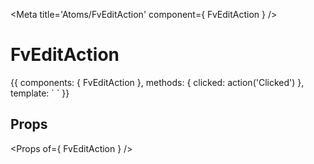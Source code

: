 
<Meta title='Atoms/FvEditAction' component={ FvEditAction } />

# FvEditAction

<Canvas>
<Story name='Common' height='150px'>{{
  components: { FvEditAction },
  methods: {
    clicked: action('Clicked')
  },
  template: `<FvEditAction
    @edit:clicked="clicked"
  >
  </FvEditAction>`
}}</Story>
</Canvas>

## Props

<Props of={ FvEditAction } />
